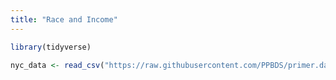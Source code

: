 ```yaml
---
title: "Race and Income"
---
```


```r
library(tidyverse)

nyc_data <- read_csv("https://raw.githubusercontent.com/PPBDS/primer.data/master/data-raw/nyc_tracts.csv")

```
